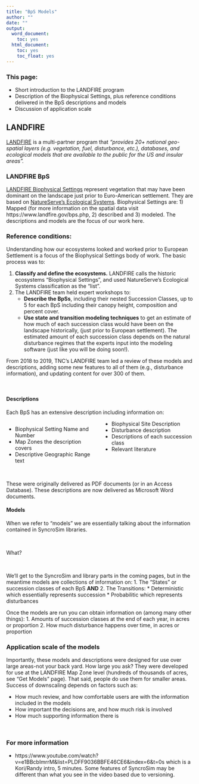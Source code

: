 ```yaml
---
title: "BpS Models"
author: ""
date: ""
output:
  word_document:
    toc: yes
  html_document:
    toc: yes
    toc_float: yes
---
```

### This page:
+ Short introduction to the LANDFIRE program
+ Description of the Biophysical Settings, plus reference conditions delivered in the BpS descriptions and models
+ Discussion of application scale

## LANDFIRE
[LANDFIRE](www.landfire.gov) is a multi-partner program that *"provides 20+ national geo-spatial layers (e.g. vegetation, fuel, disturbance, etc.), databases, and ecological models that are available to the public for the US and insular areas".*  

### LANDFIRE BpS

[LANDFIRE Biophysical Settings ](https://www.landfire.gov/bps.php) represent vegetation that may have been dominant on the landscape just prior to Euro-American settlement.  They are based on [NatureServe's Ecological Systems](https://www.natureserve.org/conservation-tools/terrestrial-ecological-systems-united-states).  Biophysical Settings are: 1) Mapped (for more information on the spatial data visit https://www.landfire.gov/bps.php, 2) described and 3) modeled.  The descriptions and models are the focus of our work here.


### Reference conditions:

Understanding how our ecosystems looked and worked prior to European Settlement is a focus of the Biophysical Settings body of work.  The basic process was to:

1. **Classify and define the ecosystems.** LANDFIRE calls the historic ecosystems "Biophysical Settings", and used NatureServe's Ecological Systems classification as the "list".
2. The LANDFIRE team held expert workshops to:
    * **Describe the BpSs**, including their nested Succession Classes, up to 5 for each BpS including their canopy height, composition and percent cover. 
    * **Use state and transition modeling techniques** to get an estimate of how much of each succession class would have been on the landscape historically, (just prior to European settlement). The estimated amount of each succession class depends on the natural disturbance regimes that the experts input into the modeling software (just like you will be doing soon!).
    
From 2018 to 2019, TNC's LANDFIRE team led a review of these models and descriptions, adding some new features to all of them (e.g., disturbance information), and updating content for over 300 of them.  


<br>

#### Descriptions
Each BpS has an extensive description including information on:

<style>
  .col2 {
    columns: 2 200px;         /* number of columns and width in pixels*/
    -webkit-columns: 2 200px; /* chrome, safari */
    -moz-columns: 2 200px;    /* firefox */
  }

</style>


<div class="col2">
* Biophysical Setting Name and Number
* Map Zones the description covers
* Descriptive Geographic Range text
* Biophysical Site Description
* Disturbance description
* Descriptions of each succession class
* Relevant literature

</div>
 <br>

These were originally delivered as PDF documents (or in an Access Database).  These descriptions are now delivered as Microsoft Word documents.  

#### Models

When we refer to "models" we are essentially talking about the information contained in SyncroSim libraries. 

<br> 

What? 

<br>

We'll get to the SyncroSim and library parts in the coming pages, but in the meantime models are collections of information on:
1.  The "States" or succession classes of each BpS **AND**
2.  The Transitions:
    * Deterministic which essentially represents succession
    * Probabilitic which represents disturbances
    
Once the models are run you can obtain information on (among many other things):
1. Amounts of succession classes at the end of each year, in acres or proportion
2. How much disturbance happens over time, in acres or proportion


### Application scale of the models

Importantly, these models and descriptions were designed for use over large areas-not your back yard.  How large you ask?  They were developed for use at the LANDFIRE Map Zone level (hundreds of thousands of acres, see "Get Models" page).  That said, people do use them for smaller areas.  Success of downscaling depends on factors such as:

* How much review, and how comfortable users are with the information included in the models
* How important the decisions are, and how much risk is involved
* How much supporting information there is

<br>

### For more information
*  https://www.youtube.com/watch?v=e1BBcbImrrM&list=PLDFF9036BBFE46CE6&index=6&t=0s which is a Kori/Randy intro, 5 minutes.  Some features of SyncroSim may be different than what you see in the video based due to versioning.


